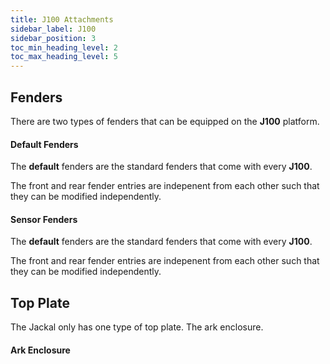 ```yaml
---
title: J100 Attachments
sidebar_label: J100
sidebar_position: 3
toc_min_heading_level: 2
toc_max_heading_level: 5
---
```


## Fenders
There are two types of fenders that can be equipped on the **J100** platform.

#### Default Fenders
The **default** fenders are the standard fenders that come with every **J100**.

The front and rear fender entries are indepenent from each other such that they can be modified independently.
<J100FenderDefault/>
<br/>

#### Sensor Fenders
The **default** fenders are the standard fenders that come with every **J100**.

The front and rear fender entries are indepenent from each other such that they can be modified independently.
<J100FenderSensor/>
<br/>

## Top Plate
The Jackal only has one type of top plate. The ark enclosure.

#### Ark Enclosure
<J100TopPlateArkEnclosure/>
<br/>
